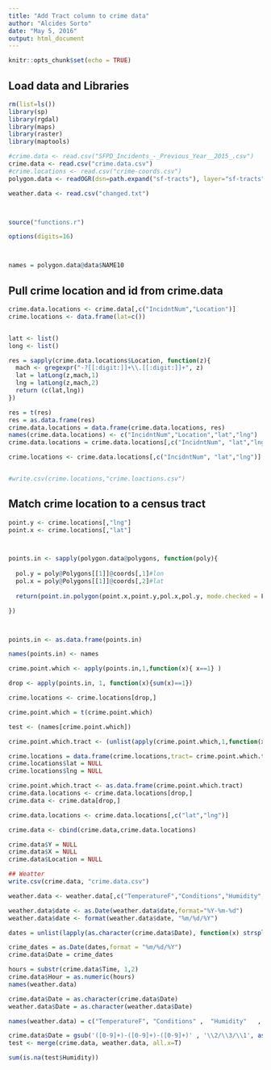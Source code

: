 ```yaml
---
title: "Add Tract column to crime data"
author: "Alcides Sorto"
date: "May 5, 2016"
output: html_document
---
```


```r
knitr::opts_chunk$set(echo = TRUE)
```


## Load data and Libraries

```r
rm(list=ls())
library(sp)
library(rgdal)
library(maps)
library(raster)
library(maptools)

#crime.data <- read.csv("SFPD_Incidents_-_Previous_Year__2015_.csv")
crime.data <- read.csv("crime.data.csv")
#crime.locations <- read.csv("crime-coords.csv")
polygon.data <- readOGR(dsn=path.expand("sf-tracts"), layer="sf-tracts")

weather.data <- read.csv("changed.txt")



source("functions.r")

options(digits=16)



names = polygon.data@data$NAME10

```

## Pull crime location and id from crime.data
```r
crime.data.locations <- crime.data[,c("IncidntNum","Location")]
crime.locations <- data.frame(lat=c())


latt <- list()
long <- list()

res = sapply(crime.data.locations$Location, function(z){
  mach <- gregexpr("-?[[:digit:]]+\\.[[:digit:]]+", z)
  lat = latLong(z,mach,1)
  lng = latLong(z,mach,2)
  return (c(lat,lng))
})

res = t(res)
res = as.data.frame(res)
crime.data.locations = data.frame(crime.data.locations, res)
names(crime.data.locations) <- c("IncidntNum","Location","lat","lng")
crime.data.locations = crime.data.locations[,c("IncidntNum", "lat","lng")]

crime.locations <- crime.data.locations[,c("IncidntNum", "lat","lng")]


#write.csv(crime.locations,"crime.loactions.csv")

```

## Match crime location to a census tract 

```r

point.y <- crime.locations[,"lng"]
point.x <- crime.locations[,"lat"]



points.in <- sapply(polygon.data@polygons, function(poly){
  
  pol.y = poly@Polygons[[1]]@coords[,1]#lon
  pol.x = poly@Polygons[[1]]@coords[,2]#lat
  
  return(point.in.polygon(point.x,point.y,pol.x,pol.y, mode.checked = F))

})



points.in <- as.data.frame(points.in)

names(points.in) <- names

crime.point.which <- apply(points.in,1,function(x){ x==1} )

drop <- apply(points.in, 1, function(x){sum(x)==1})

crime.locations <- crime.locations[drop,]

crime.point.which = t(crime.point.which)

test <- (names[crime.point.which])

crime.point.which.tract <- (unlist(apply(crime.point.which,1,function(x){ as.character(names[x]) })))

crime.locations = data.frame(crime.locations,tract= crime.point.which.tract)
crime.locations$lat = NULL
crime.locations$lng = NULL

crime.point.which.tract <- as.data.frame(crime.point.which.tract)
crime.data.locations <- crime.data.locations[drop,]
crime.data <- crime.data[drop,]

crime.data.locations <- crime.data.locations[,c("lat","lng")]

crime.data <- cbind(crime.data,crime.data.locations)

crime.data$Y = NULL
crime.data$X = NULL
crime.data$Location = NULL

## Weatter
write.csv(crime.data, "crime.data.csv")

weather.data <- weather.data[,c("TemperatureF","Conditions","Humidity","Events","date","changedTime")]

weather.data$date <- as.Date(weather.data$date,format="%Y-%m-%d")
weather.data$date <- format(weather.data$date, "%m/%d/%Y")

dates = unlist(lapply(as.character(crime.data$Date), function(x) strsplit(x, "\\s+")[[1]][1]))

crime_dates = as.Date(dates,format = "%m/%d/%Y")
crime.data$Date = crime_dates

hours = substr(crime.data$Time, 1,2)
crime.data$Hour = as.numeric(hours)
names(weather.data)

crime.data$Date = as.character(crime.data$Date)
weather.data$Date = as.character(weather.data$Date)

names(weather.data) = c("TemperatureF", "Conditions" ,  "Humidity"   ,  "Events"   ,    "Date"       ,  "Hour" ) 

crime.data$Date = gsub('([0-9]+)-([0-9]+)-([0-9]+)' , '\\2/\\3/\\1', as.character(crime.data$Date))
test <- merge(crime.data, weather.data, all.x=T)

sum(is.na(test$Humidity))

```


